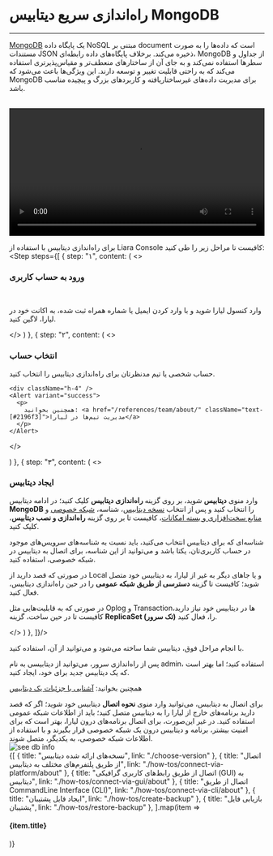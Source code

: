 

<Layout>
<Head>
<title>مستندات راه‌اندازی سریع MongoDB - لیارا</title>
<meta property="og:title" content="مستندات خدمات رایانش ابری لیارا" />
<meta property="og:description" content="مستندات راه‌اندازی سریع دیتابیس MongoDB"  />
</Head>

# راه‌اندازی سریع دیتابیس MongoDB
<hr className="mb-2" />

<a href="https://www.mongodb.com/" className="text-[#2196f3] ">MongoDB</a> یک پایگاه داده NoSQL مبتنی بر document است که داده‌ها را به صورت مستندات JSON ذخیره می‌کند. برخلاف پایگاه‌های داده رابطه‌ای، MongoDB از جداول و سطرها استفاده نمی‌کند و به جای آن از ساختارهای منعطف‌تر و مقیاس‌پذیرتری استفاده می‌کند که به راحتی قابلیت تغییر و توسعه دارند. این ویژگی‌ها باعث می‌شود که MongoDB برای مدیریت داده‌های غیرساختاریافته و کاربردهای بزرگ و پیچیده مناسب باشد.

<br />
<video
src="https://media.liara.ir/mongodb/create-mongodb.mp4"
controls="controls"
className="block w-full"
width="100%"
></video>
<br />

  برای راه‌اندازی دیتابیس با استفاده از <Link className="text-[#2196f3] " href="/references/console/about">Liara Console</Link> کافیست تا مراحل زیر را طی کنید:
  <Step  steps={[
{
  step: "۱",
  content: (
  <>
    <h3>ورود به حساب کاربری</h3>   
    <p>وارد <Link className="text-[#2196f3] " href="https://console.liara.ir">کنسول لیارا</Link> شوید و با وارد کردن ایمیل یا شماره همراه ثبت شده، به اکانت خود در لیارا، لاگین کنید.</p>
  </>
  )
  },
  {
  step: "۲",
  content: (
  <>
    <h3>انتخاب حساب</h3>
    <p>حساب شخصی یا تیم مدنظرتان برای راه‌اندازی دیتابیس را انتخاب کنید.</p>
    
    <div className="h-4" />
    <Alert variant="success">
      <p>
        همچنین بخوانید: <a href="/references/team/about/" className="text-[#2196f3]">مدیریت تیم‌ها در لیارا</a>
      </p>
    </Alert>
  </>

  )
  },
  {
  step: "۳",
  content: (
  <>
    <h3>ایجاد دیتابیس</h3>
    <p>
      وارد منوی <b>دیتابیس</b> شوید، بر روی گزینه <b>راه‌اندازی دیتابیس</b> کلیک کنید؛ در ادامه دیتابیس <b>MongoDB</b> را انتخاب کنید و پس از انتخاب <a href="/dbaas/mongodb/choose-version" className="text-[#2196f3] ">نسخه دیتابیس</a>، شناسه، <a href="/paas/details/private-network#set-private-network-for-app-and-db" className="text-[#2196f3] ">شبکه خصوصی</a> و <a href="/dbaas/details/plans/about" className="text-[#2196f3] ">منابع سخت‌افزاری و بسته امکانات</a>، کافیست تا بر روی گزینه <b>راه‌اندازی و نصب دیتابیس</b>، کلیک کنید. 
    </p>
    <div className="h-3" />
    <Alert variant="info">
    <p>
      شناسه‌ای که برای دیتابیس انتخاب می‌کنید، باید نسبت به شناسه‌های سرویس‌های موجود در حساب کاربری‌تان، یکتا باشد و می‌توانید از این شناسه، برای اتصال به دیتابیس در شبکه خصوصی، استفاده کنید.
    </p>
    </Alert>
    <Alert variant="info">
    <p>
      در صورتی که قصد دارید از Local و یا جاهای دیگر به غیر از لیارا، به دیتابیس خود متصل شوید؛ کافیست تا گزینه <b>دسترسی از طریق شبکه عمومی</b> را در حین راه‌اندازی دیتابیس، فعال کنید.
    </p>
    </Alert>
    <Alert variant="success">
    <p>
      در صورتی که به قابلیت‌هایی مثل <Important>Oplog</Important> و <Important>Transaction</Important>ها در دیتابیس خود نیاز دارید، کافیست تا در حین ساخت، گزینه <b>ReplicaSet (تک سرور)</b> را، فعال کنید.
    </p>
    </Alert>
    <div className="h-1" />
  </>
  )
  },
]}/>
<div className="h-4" />
با انجام مراحل فوق، دیتابیس شما ساخته می‌شود و می‌توانید از آن، استفاده کنید.

<div className="h-1" />
<Alert variant="success">
    <p>
      پس از راه‌اندازی سرور، می‌توانید از دیتابیسی به نام <Important>admin</Important>، استفاده کنید؛ اما بهتر است که یک دیتابیس جدید برای خود، ایجاد کنید.
    </p>
</Alert>
<Alert variant="success">
    <p>
      همچنین بخوانید: <a href="/dbaas/details/about" className="text-[#2196f3] ">آشنایی با جزئیات یک دیتابیس</a>
    </p>
</Alert>
<div className="h-1" />
برای اتصال به دیتابیس، می‌توانید وارد منوی <b>نحوه اتصال</b> دیتابیس خود شوید؛ اگر که قصد دارید برنامه‌های خارج از لیارا را به دیتابیس متصل کنید؛ باید از اطلاعات شبکه عمومی استفاده کنید. در غیر این‌صورت، برای اتصال برنامه‌های درون لیارا، بهتر است که برای امنیت بیشتر، برنامه و دیتابیس درون یک شبکه خصوصی قرار بگیرند و با استفاده از اطلاعات شبکه خصوصی، به یکدیگر، متصل شوند.

<div className="h-2" />
<img src="https://media.liara.ir/docs/console-db-mongodb-info.png" alt="see db info"/>

<Section id="see-also" title="همچنین بخوانید:" />

<div className='h-2' />
<div className="grid md:grid-cols-2 gap-4">
            {[
      {
        title: "نسخه‌های ارائه شده دیتابیس",
        link: "./choose-version"
      },
      {
        title: "اتصال از طریق پلتفرم‌های مختلف به دیتابیس",
        link: "./how-tos/connect-via-platform/about"
      },
      {
        title: "اتصال از طریق رابط‌های کاربری گرافیکی (GUI) به دیتابیس",
        link: "./how-tos/connect-via-gui/about"
      },
      {
        title: "اتصال از طریق CommandLine Interface (CLI)",
        link: "./how-tos/connect-via-cli/about"
      },
      {
        title: "ایجاد فایل پشتیبان",
        link: "./how-tos/create-backup"
      },
      {
        title: "بازیابی فایل پشتیبان",
        link: "./how-tos/restore-backup"
      },
  ].map(item =>
    <Link href={item.link}>
    <Card className="flex cursor-pointer w-full items-center justify-between">
        <div className="flex items-center gap-3">
        <h4>
            {item.title}
        </h4>
        </div>
        <GoArrowLeft className="ml-1" />
    </Card>
    </Link>
            )}
</div>

</Layout>